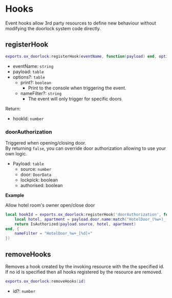 # Hooks

Event hooks allow 3rd party resources to define new behaviour without modifying the doorlock system code directly.

## registerHook

```lua
exports.ox_doorlock:registerHook(eventName, function(payload) end, options)
```

- eventName: `string`
- payload: `table`
- options?: `table`
  - print?: `boolean`
    - Print to the console when triggering the event.
  - nameFilter?: `string`
    - The event will only trigger for specific doors

Return:

- hookId: `number`

### doorAuthorization

Triggered when opening/closing door.  
By returning `false`, you can override door authorization allowing to use your own logic.

- Payload: `table`
  - source: `number`
  - door: `DoorData`
  - lockpick: boolean
  - authorised: boolean

**Example**

Allow hotel room's owner open/close door

```lua
local hookId = exports.ox_doorlock:registerHook('doorAuthorization', function(payload)
    local hotel, apartment = payload.door.name:match("HotelDoor_(%w+)_([%d]+)")
    return IsAuthorized(payload.source, hotel, apartment)
end, {
    nameFilter = "HotelDoor_%w+_[%d]+"
})
```

## removeHooks

Removes a hook created by the invoking resource with the the specified id.  
If no id is specified then all hooks registered by the resource are removed.

```lua
exports.ox_doorlock:removeHooks(id)
```

- id?: `number`
